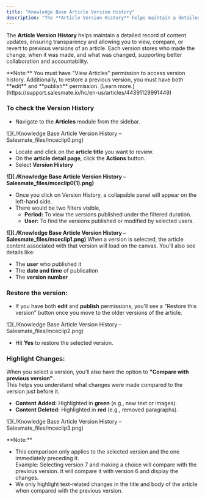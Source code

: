 ```yaml
---
title: "Knowledge Base Article Version History"
description: "The **Article Version History** helps maintain a detailed record of content updates, ensuring transparency and allowing you to view, compare, or rever..."
---
```


The **Article Version History** helps maintain a detailed record of content updates, ensuring transparency and allowing you to view, compare, or revert to previous versions of an article. Each version stores who made the change, when it was made, and what was changed, supporting better collaboration and accountability.

<Note>
**Note:** You must have "View Articles" permission to access version history. Additionally, to restore a previous version, you must have both **edit** and **publish** permission. [Learn more.](https://support.salesmate.io/hc/en-us/articles/44391129991449)
</Note>

### To check the Version History

*   Navigate to the **Articles** module from the sidebar.

![](./Knowledge Base Article Version History – Salesmate_files/mceclip0.png)

*   Locate and click on the **article title** you want to review.
*   On the **article detail page**, click the **Actions** button.
*   Select **Version History**

**![](./Knowledge Base Article Version History – Salesmate_files/mceclip0(1).png)**

*   Once you click on Version History, a collapsible panel will appear on the left-hand side.
*   There would be two filters visible,
    *   **Period:** To view the versions published under the filtered duration.
    *   **User:** To find the versions published or modified by selected users.

**![](./Knowledge Base Article Version History – Salesmate_files/mceclip1.png)** When a version is selected, the article content associated with that version will load on the canvas. You’ll also see details like:

*   The **user** who published it
*   The **date and time** of publication
*   The **version number**

### Restore the version:

*   If you have both **edit** and **publish** permissions, you'll see a "Restore this version" button once you move to the older versions of the article.

![](./Knowledge Base Article Version History – Salesmate_files/mceclip2.png)

*   Hit **Yes** to restore the selected version.

### Highlight Changes:

When you select a version, you’ll also have the option to **"Compare with previous version"**.  
This helps you understand what changes were made compared to the version just before it.

*   **Content** **Added:** Highlighted in **green** (e.g., new text or images).
*   **Content** **Deleted:** Highlighted in **red** (e.g., removed paragraphs).

![](./Knowledge Base Article Version History – Salesmate_files/mceclip3.png)

<Note>
**Note:**

*   This comparison only applies to the selected version and the one immediately preceding it.  
    Example: Selecting version 7 and making a choice will compare with the previous version. It will compare it with version 6 and display the changes.
*   We only highlight text-related changes in the title and body of the article when compared with the previous version.


</Note>